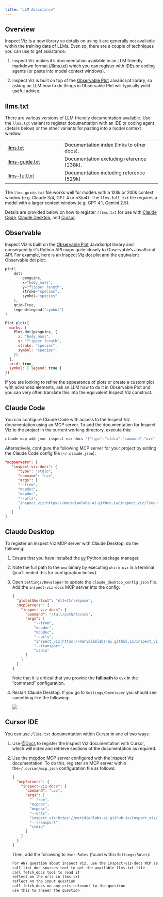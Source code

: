 ```yaml
---
title: "LLM Assistance"
---
```


## Overview

Inspect Viz is a new library so details on using it are generally not available within the training data of LLMs. Even so, there are a couple of techniques you can use to get assistance:

1. Inspect Viz makes it's documentation available in an LLM friendly markdown format ([/llms.txt](https://llmstxt.org/)) which you can register with IDEs or coding agents (or paste into model context windows).

2. Inspect Viz is built on top of the [Observable Plot](https://observablehq.com/plot/) JavaScript library, so asking an LLM how to do things in Observable Plot will typically yield useful advice.

## llms.txt

There are various versions of LLM friendly documentation available. Use the `llms.txt` variant to register documentation with an IDE or coding agent (details below) or the other variants for pasting into a model context window.

|  |  |
|---------------------------|---------------------------------------------|
| [llms.txt](https://meridianlabs-ai.github.io/inspect_viz/llms.txt) | Documentation index (links to other docs). |
| [llms-guide.txt](https://meridianlabs-ai.github.io/inspect_viz/llms-guide.txt) | Documentation excluding reference (138k). |
| [llms-full.txt](https://meridianlabs-ai.github.io/inspect_viz/llms-full.txt) | Documentation including reference (529k) |

::: {style="margin-top: 1.5em;"}
The `llms-guide.txt` file works well for models with a 128k or 200k context window (e.g. Claude 3/4, GPT 4 or o3/o4).  The `llms-full.txt` file requires a model with a larger context window (e.g. GPT 4.1, Gemini 2.5).
:::

Details are provided below on how to register `/llms.txt` for use with [Claude Code](#claude-code), [Claude Desktop](#claude-desktop), and [Cursor](#cursor-ide).


## Observable

Inspect Viz is built on the [Observable Plot](https://observablehq.com/plot/) JavaScript library and consequently it's Python API maps quite closely to Observable's JavaScript API. For example, here is an Inspect Viz dot plot and the equivalent Observable dot plot:

::: {layout-ncol="2"}

```python
plot(
    dot(
        penguins, 
        x="body_mass", 
        y="flipper_length",
        stroke="species", 
        symbol="species"
    ),
    grid=True,
    legend=legend("symbol")
)


```

```js
Plot.plot({
  marks: [
    Plot.dot(penguins, {
      x: "body_mass",
      y: "flipper_length", 
      stroke: "species",
      symbol: "species"
    })
  ],
  grid: true,
  symbol: { legend: true }
})
```

:::


If you are looking to refine the appearance of plots or create a custom plot with advanced elements, ask an LLM how to do it in Observable Plot and you can very often translate this into the equivalent Inspect Viz construct.


## Claude Code

You can configure Claude Code with access to the Inspect Viz documentation using an MCP server. To add the documentation for Inspect Viz to the project in the current working directory, execute this:

``` bash
claude mcp add-json inspect-viz-docs '{"type":"stdio","command":"uvx" ,"args":["--from", "mcpdoc", "mcpdoc", "--urls", "inspect_viz:https://meridianlabs-ai.github.io/inspect_viz/llms.txt"]}' -s local
```

Alternatively, configure the following MCP server for your project by editing the Claude Code config file (`~/.claude.json`):

``` json
"mcpServers": {
   "inspect-viz-docs": {
      "type": "stdio",
      "command": "uvx",
      "args": [
      "--from",
      "mcpdoc",
      "mcpdoc",
      "--urls",
      "inspect_viz:https://meridianlabs-ai.github.io/inspect_viz/llms.txt"
      ]
   }
}
```

## Claude Desktop

To register an Inspect Viz MDP server with Claude Desktop, do the following:

1. Ensure that you have installed the [uv](https://docs.astral.sh/uv/getting-started/installation/) Python package manager.

2. Note the full path to the `uvx` binary by executing `which uvx` in a terminal (you'll neded this for configuration below).

3. Open `Settings/Developer` to update the `claude_desktop_config.json` file. Add the `inspect-viz-docs` MCP server into the config:

    ```json
    {
      "globalShortcut": "Alt+Ctrl+Space",
      "mcpServers": {
        "inspect-viz-docs": {
          "command": "/full/path/to/uvx",
          "args": [
              "--from",
              "mcpdoc",
              "mcpdoc",
              "--urls",
              "inspect_viz:https://meridianlabs-ai.github.io/inspect_viz/llms.txt",
              "--transport",
              "stdio"
          ]
        }
      }
    }
    ```

    Note that it is critical that you provide the **full path** to `uvx` in the "command" configuration.

  4. Restart Claude Desktop. If you go to `Settings/Developer` you should see something like the following:

     ![](claude-desktop-mcp.png)


## Cursor IDE

You can use `/llms.txt` documentation within Cursor in one of two ways:

1. Use [@Docs](https://docs.cursor.com/en/context/@-symbols/@-docs) to register the Inspect Viz documentation with Cursor, which will index and retrieve sections of the documentation as required.

2. Use the [mcpdoc](https://github.com/langchain-ai/mcpdoc) MCP server configured with the Inspect Viz documentation. To do this, register an MCP server within the`~/.cursor/mcp.json` configuration file as follows:

   ```json
   {
     "mcpServers": {
       "inspect-viz-docs": {
         "command": "uvx",
         "args": [
           "--from",
           "mcpdoc",
           "mcpdoc",
           "--urls",
           "inspect_viz:https://meridianlabs-ai.github.io/inspect_viz/llms.txt",
           "--transport",
           "stdio"
         ]
       }
     }
   }
   ```

   Then, add the followiing to `User Rules` (found within `Settings/Rules`):

   ```default
   For ANY question about Inspect Viz, use the inspect-viz-docs MCP server to help answer -- 
   call list_doc_sources tool to get the available llms.txt file
   call fetch_docs tool to read it
   reflect on the urls in llms.txt 
   reflect on the input question 
   call fetch_docs on any urls relevant to the question
   use this to answer the question
   ```

